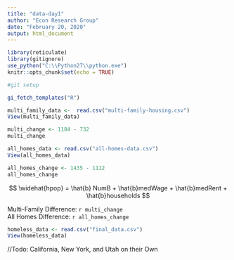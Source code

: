 ```yaml
---
title: "data-day1"
author: "Econ Research Group"
date: "February 20, 2020"
output: html_document
---
```


```r
library(reticulate)
library(gitignore)
use_python("C:\\Python27\\python.exe")
knitr::opts_chunk$set(echo = TRUE)
```

```r
#git setup

gi_fetch_templates("R")
```


```r
multi_family_data <-  read.csv("multi-family-housing.csv")
View(multi_family_data)

multi_change <- 1184 - 732
multi_change

all_homes_data <- read.csv("all-homes-data.csv")
View(all_homes_data)

all_homes_change <- 1435 - 1112
all_homes_change
```

$$ \widehat{hpop} = \hat{b} NumB + \hat{b}medWage + \hat{b}medRent + \hat{b}households $$  

Multi-Family Difference: `r multi_change` <br/>
All Homes Difference: `r all_homes_change`

```r
homeless_data <- read.csv("final_data.csv")
View(homeless_data)

```

//Todo: California, New York, and Utah on their Own



